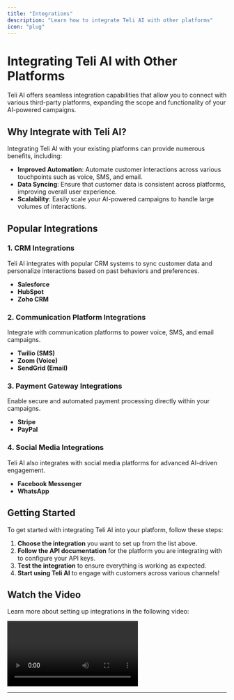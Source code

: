 ```yaml
---
title: "Integrations"
description: "Learn how to integrate Teli AI with other platforms"
icon: "plug"
---
```


# Integrating Teli AI with Other Platforms

Teli AI offers seamless integration capabilities that allow you to connect with various third-party platforms, expanding the scope and functionality of your AI-powered campaigns.

## Why Integrate with Teli AI?

Integrating Teli AI with your existing platforms can provide numerous benefits, including:

- **Improved Automation**: Automate customer interactions across various touchpoints such as voice, SMS, and email.
- **Data Syncing**: Ensure that customer data is consistent across platforms, improving overall user experience.
- **Scalability**: Easily scale your AI-powered campaigns to handle large volumes of interactions.

## Popular Integrations

### 1. **CRM Integrations**

Teli AI integrates with popular CRM systems to sync customer data and personalize interactions based on past behaviors and preferences.

- **Salesforce**
- **HubSpot**
- **Zoho CRM**

### 2. **Communication Platform Integrations**

Integrate with communication platforms to power voice, SMS, and email campaigns.

- **Twilio (SMS)**
- **Zoom (Voice)**
- **SendGrid (Email)**

### 3. **Payment Gateway Integrations**

Enable secure and automated payment processing directly within your campaigns.

- **Stripe**
- **PayPal**

### 4. **Social Media Integrations**

Teli AI also integrates with social media platforms for advanced AI-driven engagement.

- **Facebook Messenger**
- **WhatsApp**

## Getting Started

To get started with integrating Teli AI into your platform, follow these steps:

1. **Choose the integration** you want to set up from the list above.
2. **Follow the API documentation** for the platform you are integrating with to configure your API keys.
3. **Test the integration** to ensure everything is working as expected.
4. **Start using Teli AI** to engage with customers across various channels!

## Watch the Video

Learn more about setting up integrations in the following video:

<video
  controls
  className="w-full aspect-video"
  src="https://res.cloudinary.com/dpazvavqx/video/upload/v1741980678/hj8byt6qcbv1gjwivupw.mp4"
/>

---
